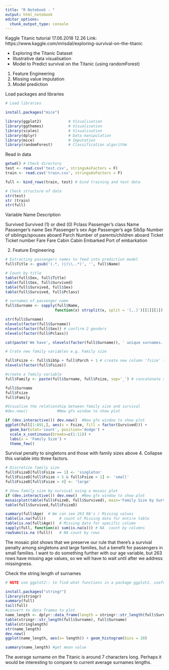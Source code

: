 ```yaml
---
title: "R Notebook - "
output: html_notebook
editor_options: 
  chunk_output_type: console
---
```

Kaggle Titanic tutorial 
17.06.2018 12.26
Link: https://www.kaggle.com/mrisdal/exploring-survival-on-the-titanic

- Exploring the Titanic Dataset
- Illustrative data visualisation
- Model to Predict survival on the Titanic (using randomForest)

1. Feature Engineering
2. Missing value imputation
3. Model prediction


Load packages and libraries 
```r
# Load libraries

install.packages("mice")

library(ggplot2)            # Visualisation
library(ggthemes)           # Visualisation
library(scales)             # Visualisation
library(dplyr)              # Data manipulation
library(mice)               # Imputation
library(randomForest)       # Classification algorithm

```

Read in data
```r
getwd() # Check directory
test <- read.csv('test.csv', stringsAsFactors = F)
train <- read.csv('train.csv', stringsAsFactors = F)

full <- bind_rows(train, test) # bind training and test data

# Check structure of data
str(test)
str (train)
str(full)

```

Variable    Name	Description

Survived	  Survived (1) or died (0)
Pclass	    Passenger’s class
Name	      Passenger’s name
Sex	        Passenger’s sex
Age	        Passenger’s age
SibSp	      Number of siblings/spouses aboard
Parch	      Number of parents/children aboard
Ticket	    Ticket number
Fare	      Fare
Cabin	      Cabin
Embarked	  Port of embarkation


2. Feature Engineering
```r
# Extracting passengers names to feed into prediction model
full$Title <- gsub('(.*, )|(\\..*)', '', full$Name)

# Count by title
table(full$Sex, full$Title)
table(full$Sex, full$Survived)
table(full$Survived, full$Sex)
table(full$Survived, full$Pclass)

# surnames of passenger name
full$Surname <- sapply(full$Name,  
                      function(x) strsplit(x, split = '[,.]')[[1]][1])

str(full$Surname)
nlevels(factor(full$Surname))
nlevels(factor(full$Sex)) # confirm 2 genders
nlevels(factor(full$Pclass))

cat(paste('We have', nlevels(factor(full$Surname)), ' unique surnames. I would be interested to infer ethnicity based on surname --- another time.'))

# Crate new family variables e.g. Family size

full$Fsize <- full$SibSp + full$Parch + 1 # create new column 'fsize' to full. inc themselves
nlevels(factor(full$Fsize))

#create a family variable
full$Family <- paste(full$Surname, full$Fsize, sep='_') # concatenate surname and family size with _ seperator

full$Surname
full$Fsize
full$Family

#Visualise the relationship between family size and survival
#dev.new()             #New gfx window to show plot

if (dev.interactive()) dev.new()  #New gfx window to show plot
ggplot(full[1:891,], aes(x = Fsize, fill = factor(Survived))) +
  geom_bar(stat='count', position='dodge') +
  scale_x_continuous(breaks=c(1:11)) +
  labs(x = 'Family Size') +
  theme_few()
```

Survival penalty to singletons and those with family sizes above 4. Collapse this variable into three factors. 
```r

# Discretize family size
full$FsizeD[full$Fsize == 1] <- 'singleton'
full$FsizeD[full$Fsize < 5 & full$Fsize > 1] <- 'small'
full$FsizeD[full$Fsize > 4] <- 'large'

# Show family size by survival using a mosaic plot
if (dev.interactive()) dev.new()  #New gfx window to show plot
mosaicplot(table(full$FsizeD, full$Survived), main='Family Size by Survival', shade=TRUE)
table(full$Survived,full$FsizeD)

summary(full$Age)  # We can see 263 NA's / Missing values
table(is.na(full))      # count of Missing data for entire table
table(is.na(full$Age))  # Missing data for specific column
sapply(full, function(x) sum(is.na(x))) # NA  count by columns
rowSums(is.na (full))   # NA count by rows

```
The mosaic plot shows that we preserve our rule that there’s a survival penalty among singletons and large families, but a benefit for passengers in small families. I want to do something further with our age variable, but 263 rows have missing age values, so we will have to wait until after we address missingness.

Check the string length of surnames 
```r
# NOTE use ggplot2:: to find what functions in a package ggplot2. useful if you are unsure. Also you don't need to install/load the library if you call 'ggplot2::'

install.packages("stringr")
library(stringr)
summary(full)
tail(full)
#convert to data framea to plot
name_length <- dplyr::data_frame(length = stringr::str_length(full$Surname))   #string length of surnames
table(stringr::str_length(full$Surname), full$Surname)
table(stringlength)
str(name_length)
dev.new()
ggplot(name_length, aes(x= length)) + geom_histogram(bins = 20)

summary(name_length) #get mean value
```
The average surname on the Titanic is around 7 characters long. Perhaps it would be interesting to compare to current average surnames lengths. 

```r

```








